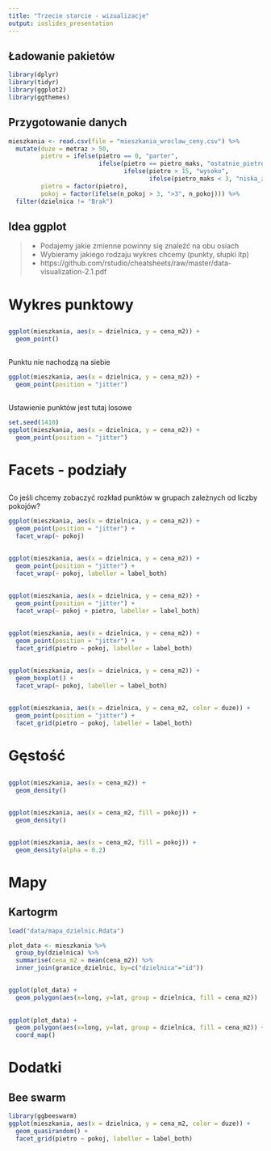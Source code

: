 ```yaml
---
title: "Trzecie starcie - wizualizacje"
output: ioslides_presentation
---
```


## Ładowanie pakietów

```r
library(dplyr)
library(tidyr)
library(ggplot2)
library(ggthemes)
```

## Przygotowanie danych

```r
mieszkania <- read.csv(file = "mieszkania_wroclaw_ceny.csv") %>% 
  mutate(duze = metraz > 50,
         pietro = ifelse(pietro == 0, "parter",
                         ifelse(pietro == pietro_maks, "ostatnie_pietro",
                                ifelse(pietro > 15, "wysoko",
                                       ifelse(pietro_maks < 3, "niska_zabudowa", "inne")))),
         pietro = factor(pietro),
         pokoj = factor(ifelse(n_pokoj > 3, ">3", n_pokoj))) %>% 
  filter(dzielnica != "Brak")
```

## Idea ggplot

> * Podajemy jakie zmienne powinny się znaleźć na obu osiach
> * Wybieramy jakiego rodzaju wykres chcemy (punkty, słupki itp)
> * https://github.com/rstudio/cheatsheets/raw/master/data-visualization-2.1.pdf

# Wykres punktowy

## 

```r
ggplot(mieszkania, aes(x = dzielnica, y = cena_m2)) +
  geom_point()
```


##

Punktu nie nachodzą na siebie

```r
ggplot(mieszkania, aes(x = dzielnica, y = cena_m2)) +
  geom_point(position = "jitter")
```

##

Ustawienie punktów jest tutaj losowe

```r
set.seed(1410)
ggplot(mieszkania, aes(x = dzielnica, y = cena_m2)) +
  geom_point(position = "jitter")
```



# Facets - podziały

## 

Co jeśli chcemy zobaczyć rozkład punktów w grupach zależnych
od liczby pokojów?

```r
ggplot(mieszkania, aes(x = dzielnica, y = cena_m2)) +
  geom_point(position = "jitter") +
  facet_wrap(~ pokoj)
```

## 

```r
ggplot(mieszkania, aes(x = dzielnica, y = cena_m2)) +
  geom_point(position = "jitter") +
  facet_wrap(~ pokoj, labeller = label_both)
```

## 

```r
ggplot(mieszkania, aes(x = dzielnica, y = cena_m2)) +
  geom_point(position = "jitter") +
  facet_wrap(~ pokoj + pietro, labeller = label_both)
```

## 


```r
ggplot(mieszkania, aes(x = dzielnica, y = cena_m2)) +
  geom_point(position = "jitter") +
  facet_grid(pietro ~ pokoj, labeller = label_both)
```

## 

```r
ggplot(mieszkania, aes(x = dzielnica, y = cena_m2)) +
  geom_boxplot() +
  facet_wrap(~ pokoj, labeller = label_both)
```

## 


```r
ggplot(mieszkania, aes(x = dzielnica, y = cena_m2, color = duze)) +
  geom_point(position = "jitter") +
  facet_grid(pietro ~ pokoj, labeller = label_both)
```


# Gęstość

## 

```r
ggplot(mieszkania, aes(x = cena_m2)) +
  geom_density()
```

## 

```r
ggplot(mieszkania, aes(x = cena_m2, fill = pokoj)) +
  geom_density() 
```

## 

```r
ggplot(mieszkania, aes(x = cena_m2, fill = pokoj)) +
  geom_density(alpha = 0.2) 
```

  
# Mapy

## Kartogrm

```r
load("data/mapa_dzielnic.Rdata")

plot_data <- mieszkania %>%
  group_by(dzielnica) %>%
  summarise(cena_m2 = mean(cena_m2)) %>%
  inner_join(granice_dzielnic, by=c("dzielnica"="id")) 
```

## 

```r
ggplot(plot_data) +
  geom_polygon(aes(x=long, y=lat, group = dzielnica, fill = cena_m2))
```

##

```r
ggplot(plot_data) +
  geom_polygon(aes(x=long, y=lat, group = dzielnica, fill = cena_m2)) +
  coord_map()
```

# Dodatki

## Bee swarm

```r
library(ggbeeswarm)
ggplot(mieszkania, aes(x = dzielnica, y = cena_m2, color = duze)) +
  geom_quasirandom() +
  facet_grid(pietro ~ pokoj, labeller = label_both)
```
